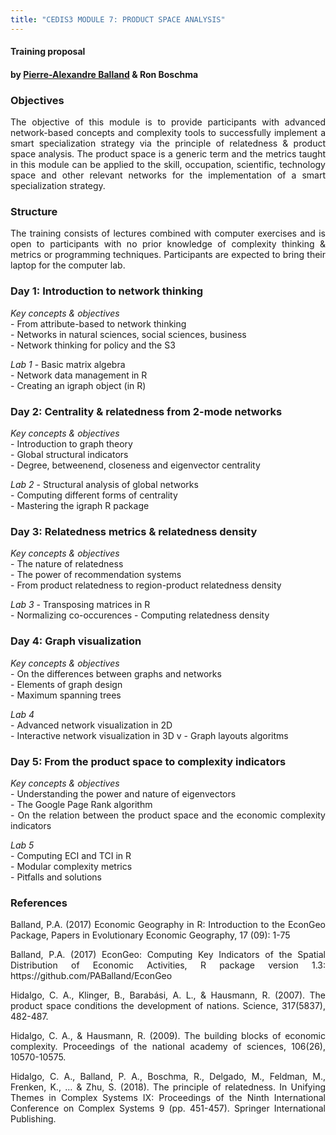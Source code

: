 ```yaml
---
title: "CEDIS3 MODULE 7: PRODUCT SPACE ANALYSIS"
---
```


<style>
body {
text-align: justify}
</style>

#### Training proposal     
#### by [Pierre-Alexandre Balland](https://www.paballand.com) & Ron Boschma    

### Objectives         
The objective of this module is to provide participants with advanced network-based concepts and complexity tools to successfully implement a smart specialization strategy via the principle of relatedness & product space analysis. The product space is a generic term and the metrics taught in this module can be applied to the skill, occupation, scientific, technology space and other relevant networks for the implementation of a smart specialization strategy.      

### Structure   
The training consists of lectures combined with computer exercises and is open to participants with no prior knowledge of complexity thinking & metrics or programming techniques. Participants are expected to bring their laptop for the computer lab.        
  
### Day 1: Introduction to network thinking      

*Key concepts & objectives*    
- From attribute-based to network thinking   
- Networks in natural sciences, social sciences, business   
- Network thinking for policy and the S3    

*Lab 1* 
- Basic matrix algebra   
- Network data management in R         
- Creating an igraph object (in R)   

### Day 2: Centrality & relatedness from 2-mode networks          

*Key concepts & objectives*    
- Introduction to graph theory   
- Global structural indicators      
- Degree, betweenend, closeness and eigenvector centrality      

*Lab 2* 
- Structural analysis of global networks   
- Computing different forms of centrality    
- Mastering the igraph R package   

### Day 3: Relatedness metrics & relatedness density         

*Key concepts & objectives*     
- The nature of relatedness   
- The power of recommendation systems   
- From product relatedness to region-product relatedness density   

*Lab 3* 
- Transposing matrices in R    
- Normalizing co-occurences 
- Computing relatedness density       

### Day 4: Graph visualization            

*Key concepts & objectives*    
- On the differences between graphs and networks   
- Elements of graph design   
- Maximum spanning trees   

*Lab 4*  
- Advanced network visualization in 2D     
- Interactive network visualization in 3D  v
- Graph layouts algoritms    

### Day 5: From the product space to complexity indicators              

*Key concepts & objectives*       
- Understanding the power and nature of eigenvectors   
- The Google Page Rank algorithm    
- On the relation between the product space and the economic complexity indicators  

*Lab 5*   
- Computing ECI and TCI in R   
- Modular complexity metrics   
- Pitfalls and solutions     

### References   
Balland, P.A. (2017) Economic Geography in R: Introduction to the EconGeo Package, Papers in Evolutionary Economic Geography, 17 (09): 1-75   

Balland, P.A. (2017) EconGeo: Computing Key Indicators of the Spatial Distribution of Economic Activities, R package version 1.3: https://github.com/PABalland/EconGeo   

Hidalgo, C. A., Klinger, B., Barabási, A. L., & Hausmann, R. (2007). The product space conditions the development of nations. Science, 317(5837), 482-487.   

Hidalgo, C. A., & Hausmann, R. (2009). The building blocks of economic complexity. Proceedings of the national academy of sciences, 106(26), 10570-10575.     

Hidalgo, C. A., Balland, P. A., Boschma, R., Delgado, M., Feldman, M., Frenken, K., ... & Zhu, S. (2018). The principle of relatedness. In Unifying Themes in Complex Systems IX: Proceedings of the Ninth International Conference on Complex Systems 9 (pp. 451-457). Springer International Publishing.   



